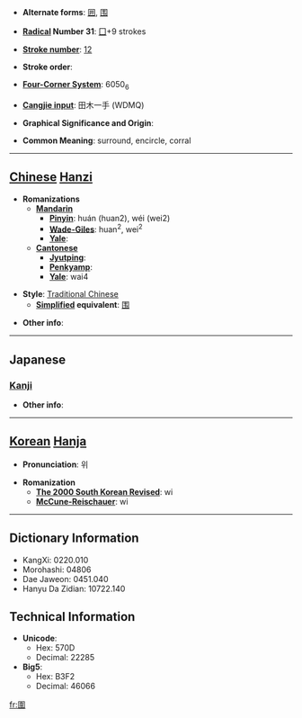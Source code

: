 * '''Alternate forms''': [[囲]], [[围]]

* '''[[Wiktionary:Chinese radical index| Radical]] Number 31''': [[Wiktionary:Chinese radical index 囗|囗]]+9 strokes

* '''[[Wiktionary:Chinese total strokes index|Stroke number]]''': [[Wiktionary:Chinese total strokes index 12|12]]

* '''Stroke order''': 

* '''[[Wiktionary:Chinese four corner index|Four-Corner System]]''': 6050<sub>6</sub>

* '''[[Wiktionary:Chinese Cangjie index|Cangjie input]]''': 田木一手 (WDMQ)

* '''Graphical Significance and Origin''': 

* '''Common Meaning''': surround, encircle, corral

----

== [[Chinese]] [[Hanzi]] ==

* '''Romanizations'''
** '''[[Mandarin]]'''
*** '''[[Pinyin]]''': huán (huan2), wéi (wei2)
*** '''[[Wade-Giles]]''': huan<sup>2</sup>, wei<sup>2</sup>
*** '''[[Yale]]''': 
** '''[[Cantonese]]'''
*** '''[[Jyutping]]''':
*** '''[[Penkyamp]]''': 
*** '''[[Yale]]''': wai4

* '''Style''': [[Traditional Chinese]] 
** '''[[Simplified Chinese|Simplified]] equivalent''': [[围]]

* '''Other info''': 

----

==Japanese==
===[[Kanji]]===
{{kanji|on readings=[[い]] (i)
|kun readings=[[かこむ]] (kakomu)
}}

* '''Other info''':  

----

== [[Korean]] [[Hanja]] ==

* '''Pronunciation''': 위

* '''Romanization'''
** '''[[The 2000 South Korean Revised Romanization|The 2000 South Korean Revised]]''': wi
** '''[[McCune-Reischauer]]''': wi

----

== Dictionary Information ==

* KangXi: 0220.010
* Morohashi: 04806
* Dae Jaweon: 0451.040
* Hanyu Da Zidian: 10722.140

== Technical Information ==

* '''Unicode''':
** Hex: 570D
** Decimal: 22285
* '''Big5''':
** Hex: B3F2
** Decimal: 46066

[[fr:圍]]